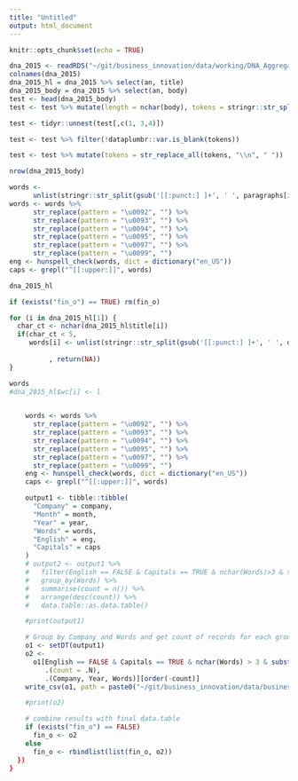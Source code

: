 ```yaml
---
title: "Untitled"
output: html_document
---
```


```r
knitr::opts_chunk$set(echo = TRUE)
```


```r
dna_2015 <- readRDS("~/git/business_innovation/data/working/DNA_Aggregated/dna_2015.RDS")
colnames(dna_2015)
dna_2015_hl = dna_2015 %>% select(an, title)
dna_2015_body = dna_2015 %>% select(an, body)
test <- head(dna_2015_body)
test <- test %>% mutate(length = nchar(body), tokens = stringr::str_split(gsub('[[:punct:]]+', ' ', body), " ", simplify = FALSE))

test <- tidyr::unnest(test[,c(1, 3,4)])

test <- test %>% filter(!dataplumbr::var.is_blank(tokens))

test <- test %>% mutate(tokens = str_replace_all(tokens, "\\n", " "))

nrow(dna_2015_body)

```



```r
words <-
      unlist(stringr::str_split(gsub('[[:punct:] ]+', ' ', paragraphs[innov_text]), " ", simplify = FALSE))
words <- words %>%
      str_replace(pattern = "\u0092", "") %>%
      str_replace(pattern = "\u0093", "") %>%
      str_replace(pattern = "\u0094", "") %>%
      str_replace(pattern = "\u0095", "") %>%
      str_replace(pattern = "\u0097", "") %>%
      str_replace(pattern = "\u0099", "")
eng <- hunspell_check(words, dict = dictionary("en_US"))
caps <- grepl("^[[:upper:]]", words)
```



```r

dna_2015_hl

if (exists("fin_o") == TRUE) rm(fin_o)

for (i in dna_2015_hl[1]) { 
  char_ct <- nchar(dna_2015_hl$title[i])
  if(char_ct < 5,
     words[i] <- unlist(stringr::str_split(gsub('[[:punct:] ]+', ' ', dna_2015_hl$title[i]), " ", simplify = FALSE))
           
          , return(NA))
}

words
#dna_2015_hl$wc[i] <- l

    
    words <- words %>%
      str_replace(pattern = "\u0092", "") %>%
      str_replace(pattern = "\u0093", "") %>%
      str_replace(pattern = "\u0094", "") %>%
      str_replace(pattern = "\u0095", "") %>%
      str_replace(pattern = "\u0097", "") %>%
      str_replace(pattern = "\u0099", "")
    eng <- hunspell_check(words, dict = dictionary("en_US"))
    caps <- grepl("^[[:upper:]]", words)

    output1 <- tibble::tibble(
      "Company" = company,
      "Month" = month,
      "Year" = year,
      "Words" = words,
      "English" = eng,
      "Capitals" = caps
    )
    # output2 <- output1 %>%
    #   filter(English == FALSE & Capitals == TRUE & nchar(Words)>3 & substrRight(Words, 1) != "s") %>%
    #   group_by(Words) %>%
    #   summarise(count = n()) %>%
    #   arrange(desc(count)) %>%
    #   data.table::as.data.table()

    #print(output1)

    # Group by Company and Words and get count of records for each group. Then order by count descending.
    o1 <- setDT(output1)
    o2 <-
      o1[English == FALSE & Capitals == TRUE & nchar(Words) > 3 & substrRight(Words, 1) != "s",
         .(count = .N),
         .(Company, Year, Words)][order(-count)]
    write_csv(o1, path = paste0("~/git/business_innovation/data/business_innovation/working/sec/secwordlists/", str_extract(str_extract(i, "(?<=Edgar_filings_folders/)(.*)(?=.txt)"), "(?<=/)(.*)") , ".csv"))

    #print(o2)

    # combine results with final data.table
    if (exists("fin_o") == FALSE)
      fin_o <- o2
    else
      fin_o <- rbindlist(list(fin_o, o2))
  })
}
```



